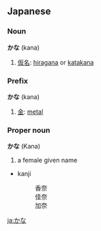 ==Japanese==
===Noun===
'''かな''' (kana)

# [[仮名]]: [[hiragana]] or [[katakana]]

===Prefix===
'''かな''' (kana)

# [[金]]: [[metal]]

===Proper noun===
'''かな''' (Kana)

# a female given name

*kanji
*:香奈
*:佳奈
*:加奈

[[ja:かな]]